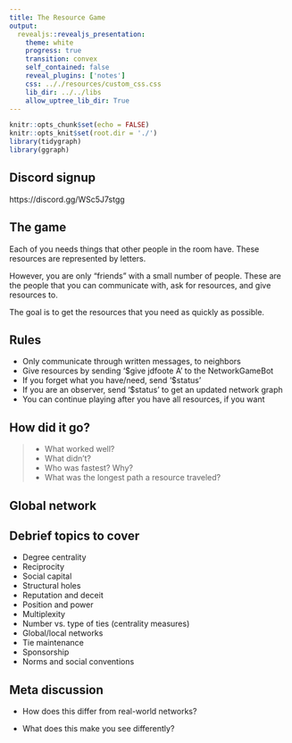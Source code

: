 ```yaml
---
title: The Resource Game
output: 
  revealjs::revealjs_presentation:
    theme: white
    progress: true
    transition: convex
    self_contained: false
    reveal_plugins: ['notes']
    css: .././resources/custom_css.css
    lib_dir: ../../libs
    allow_uptree_lib_dir: True
---
```


```r
knitr::opts_chunk$set(echo = FALSE)
knitr::opts_knit$set(root.dir = './')
library(tidygraph)
library(ggraph)
```
## Discord signup

https://discord.gg/WSc5J7stgg

## The game

Each of you needs things that other people in the room have. These resources are represented by letters.

However, you are only "friends" with a small number of people. These are the people that you can communicate with, ask for resources, and give resources to.

The goal is to get the resources that you need as quickly as possible.

## Rules

- Only communicate through written messages, to neighbors
- Give resources by sending '$give jdfoote A' to the NetworkGameBot
- If you forget what you have/need, send '$status'
- If you are an observer, send '$status' to get an updated network graph
- You can continue playing after you have all resources, if you want

## How did it go?

>- What worked well?
>- What didn't?
>- Who was fastest? Why?
>- What was the longest path a resource traveled?

## Global network

## Debrief topics to cover
- Degree centrality
- Reciprocity
- Social capital
- Structural holes
- Reputation and deceit
- Position and power
- Multiplexity
- Number vs. type of ties (centrality measures)
- Global/local networks
- Tie maintenance
- Sponsorship
- Norms and social conventions

## Meta discussion
- How does this differ from real-world networks?

- What does this make you see differently?

